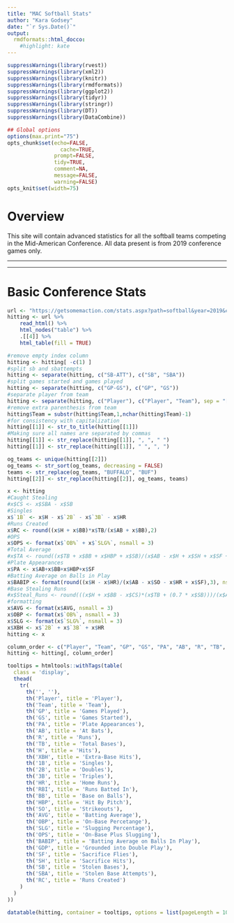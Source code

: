 ```yaml
---
title: "MAC Softball Stats"
author: "Kara Godsey"
date: "`r Sys.Date()`"
output:
  rmdformats::html_docco:
    #highlight: kate
---
```


```r
suppressWarnings(library(rvest))
suppressWarnings(library(xml2))
suppressWarnings(library(knitr))
suppressWarnings(library(rmdformats))
suppressWarnings(library(ggplot2))
suppressWarnings(library(tidyr))
suppressWarnings(library(stringr))
suppressWarnings(library(DT))
suppressWarnings(library(DataCombine))

## Global options
options(max.print="75")
opts_chunk$set(echo=FALSE,
	             cache=TRUE,
               prompt=FALSE,
               tidy=TRUE,
               comment=NA,
               message=FALSE,
               warning=FALSE)
opts_knit$set(width=75)
```

# Overview

This site will contain advanced statistics for all the softball teams competing in the Mid-American Conference. All data present is from 2019 conference games only.

---

---

# Basic Conference Stats

```r
url <- "https://getsomemaction.com/stats.aspx?path=softball&year=2019&conf=true"
hitting <- url %>%
    read_html() %>%
    html_nodes("table") %>%
    .[[4]] %>%
    html_table(fill = TRUE)
```

```r
#remove empty index column
hitting <- hitting[ -c(1) ]
#split sb and sbattempts
hitting <- separate(hitting, c("SB-ATT"), c("SB", "SBA"))
#split games started and games played
hitting <- separate(hitting, c("GP-GS"), c("GP", "GS"))
#separate player from team
hitting <- separate(hitting, c("Player"), c("Player", "Team"), sep = "[(]")
#remove extra parenthesis from team
hitting$Team = substr(hitting$Team,1,nchar(hitting$Team)-1)
#for consistency with capitalization
hitting[[1]] <- str_to_title(hitting[[1]])
#Making sure all names are separated by commas
hitting[[1]] <- str_replace(hitting[[1]], ", ", " ")
hitting[[1]] <- str_replace(hitting[[1]], " ", ", ")
```

```r
og_teams <- unique(hitting[[2]])
og_teams <- str_sort(og_teams, decreasing = FALSE)
teams <- str_replace(og_teams, "BUFFALO", "BUF")
hitting[[2]] <- str_replace(hitting[[2]], og_teams, teams)
```

```r
x <- hitting
#Caught Stealing
#x$CS <- x$SBA - x$SB
#Singles
x$`1B` <- x$H - x$`2B` - x$`3B` - x$HR
#Runs Created
x$RC <- round((x$H + x$BB)*x$TB/(x$AB + x$BB),2)
#OPS
x$OPS <- format(x$`OB%` + x$`SLG%`, nsmall = 3)
#Total Average
#x$TA <- round((x$TB + x$BB + x$HBP + x$SB)/(x$AB - x$H + x$SH + x$SF + x$CS + x$GDP), 3)
#Plate Appearances
x$PA <- x$AB+x$BB+x$HBP+x$SF
#Batting Average on Balls in Play
x$BABIP <- format(round((x$H - x$HR)/(x$AB - x$SO - x$HR + x$SF),3), nsmall = 3)
#Base Stealing Runs
#x$Steal_Runs <- round(((x$H + x$BB - x$CS)*(x$TB + (0.7 * x$SB)))/(x$AB + x$BB + x$CS),2)
#formatting
x$AVG <- format(x$AVG, nsmall = 3)
x$OBP <- format(x$`OB%`, nsmall = 3)
x$SLG <- format(x$`SLG%`, nsmall = 3)
x$XBH <- x$`2B` + x$`3B` + x$HR  
hitting <- x
```

```r
column_order <- c("Player", "Team", "GP", "GS", "PA", "AB", "R", "TB", "H", "XBH", "1B", "2B", "3B", "HR", "RBI", "BB", "HBP","SO", "AVG", "OBP", "SLG", "OPS", "BABIP", "GDP", "SF", "SH", "SB", "SBA", "RC")
hitting <- hitting[, column_order]
```

```r
tooltips = htmltools::withTags(table(
  class = 'display',
  thead(
    tr(
      th('', ''),
      th('Player', title = 'Player'),
      th('Team', title = 'Team'),
      th('GP', title = 'Games Played'),
      th('GS', title = 'Games Started'),
      th('PA', title = 'Plate Appearances'),
      th('AB', title = 'At Bats'),
      th('R', title = 'Runs'),
      th('TB', title = 'Total Bases'),
      th('H', title = 'Hits'),
      th('XBH', title = 'Extra-Base Hits'),
      th('1B', title = 'Singles'),
      th('2B', title = 'Doubles'),
      th('3B', title = 'Triples'),
      th('HR', title = 'Home Runs'),
      th('RBI', title = 'Runs Batted In'),
      th('BB', title = 'Base on Balls'),
      th('HBP', title = 'Hit By Pitch'),
      th('SO', title = 'Strikeouts'),
      th('AVG', title = 'Batting Average'),
      th('OBP', title = 'On-Base Percetange'),
      th('SLG', title = 'Slugging Percentage'),
      th('OPS', title = 'On-Base Plus Slugging'),
      th('BABIP', title = 'Batting Average on Balls In Play'),
      th('GDP', title = 'Grounded into Double Play'),
      th('SF', title = 'Sacrifice Flies'),
      th('SH', title = 'Sacrifice Hits'),
      th('SB', title = 'Stolen Bases'),
      th('SBA', title = 'Stolen Base Attempts'),
      th('RC', title = 'Runs Created')
    )
  )
))
```

```r
datatable(hitting, container = tooltips, options = list(pageLength = 10, scrollX='400px', scrollY='400px'))
```